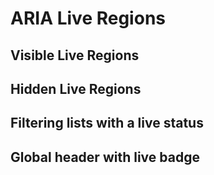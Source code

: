 
<Meta title="Examples/AriaLiveRegion" component={AriaLiveRegion} />

# ARIA Live Regions

## Visible Live Regions

<ExampleCodeBlock code={VisibleLiveRegion} />

## Hidden Live Regions

<ExampleCodeBlock code={HiddenLiveRegion} />

## Filtering lists with a live status

<ExampleCodeBlock code={FilterListWithLiveStatus} />

## Global header with live badge

<ExampleCodeBlock code={GlobalHeaderWithLiveBadge} />
